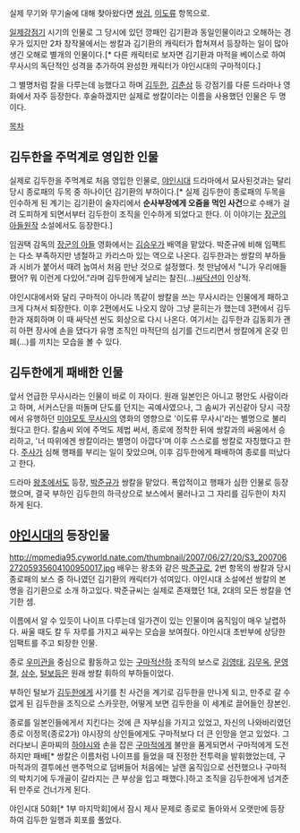 실제 무기와 무기술에 대해 찾아왔다면 [[쌍검]], [[이도류]] 항목으로.

[[일제강점기]] 시기의 인물로 그 당시에 있던 깡패인 김기환과 동일인물이라고 오해하는 경우가 있지만 2차 창작물에서는 쌍칼과 김기환의 캐릭터가 합쳐져서 등장하는 일이 많아 생긴 오해로 별개의 인물이다.[* 다른 캐릭터로 보자면 김기환과 마적을 베이스로 하여 무사시의 독단적인 성격을 추가하여 완성한 캐릭터가 야인시대의 구마적이다.]

그 별명처럼 칼을 다루는데 능했다고 하며 [[김두한]], [[김춘삼]] 등 강점기를 다룬 드라마나 영화에서 자주 등장한다. 후술하겠지만 실제로 쌍칼이라는 이름을 사용했던 인물은 두 명이다.

[[목차]]
== 김두한을 주먹계로 영입한 인물 ==
실제로 김두한을 주먹계로 처음 영입한 인물로, [[야인시대]] 드라마에서 묘사된것과는 달리 당시 종로패의 두목 중 하나이던 김기환의 부하이다.[* 실제 김두한이 종로패의 두목을 인수하게 된 계기는 김기환이 술자리에서 '''순사부장에게 오줌을 먹인 사건'''으로 수배가 걸려 도피하게 되면서부터 김두한이 조직을 인수하게 되었다고 한다. 이 이야기는 [[장군의 아들]]원작 소설에서도 등장한다.]

임권택 감독의 [[장군의 아들]] 영화에서는 [[김승우]]가 배역을 맡았다. 박준규에 비해 임팩트는 다소 부족하지만 냉철하고 카리스마 있는 역으로 나온다. 김두한과는 쌍칼의 부하들과 시비가 붙어서 때려 눕여서 처음 만난 것으로 설정했다. 첫 만남에서 "니가 우리애들 팼어? 뭐 이런게 다있어."라며 김두한에게 날리는 찰진(...)[[싸닥션]]이 인상적.

야인시대에서와 달리 구마적이 아니라 똑같이 쌍칼을 쓰는 무사시라는 인물에게 패하고 크게 다쳐서 퇴장한다. 이후 2편에서도 나오지 않아 그냥 묻히는가 했는데 3편에서 김두한과 재회하며 이 때 싸닥션 씬도 회상으로 다시 나온다. 여기서는 김두한과 김동회가 괜히 아편 장사에 손을 댔다가 유명 조직인 마적단의 심기를 건드리면서 쌍칼에게 온갖 민폐(...)를 끼치는 모습을 볼 수 있다. 

== 김두한에게 패배한 인물 ==
앞서 언급한 무사시라는 인물이 바로 이 자이다. 원래 일본인은 아니고 평안도 사람이라고 하며, 서커스단을 떠돌며 단도를 던지는 곡예사였으나, 그 솜씨가 귀신같아 당시 극장에서 유행하던 [[미야모토 무사시]]의 영화의 영향으로 '이도류 무사시'라는 별명으로 불리웠다고 한다. 칼솜씨 외에 주먹도 제법 써서, 종로에 정착한 뒤에 쌍칼과의 싸움에서 승리하고, '너 따위에겐 쌍칼이라는 별명이 아깝다'며 이후 스스로를 쌍칼로 자칭했다고 한다. [[주사]]가 심해 행패를 부리는 일이 잦았으며, 이후 김두한에게 패배하여 종로를 떠났다고 한다. 

드라마 [[왕초]]에서도 등장, [[박준규]]가 쌍칼을 맡았다. 폭압적이고 행패가 심한 인물로 등장했으며, 결국 부하인 김두한의 하극상으로 보스에서 물러나고 그 자리를 김두한이 차지하게 된다. 

== [[야인시대]]의 등장인물 ==
http://mpmedia95.cyworld.nate.com/thumbnail/2007/06/27/20/S3_20070627205935604100950017.jpg
배우는 왕초와 같은 [[박준규]]로, 2번 항목의 쌍칼과 당시 종로패의 보스 중 하나였던 김기환의 캐릭터가 섞여있다. 야인시대 소설에선 쌍칼의 본명을 김기환으로 소개 하고있다. 박준규씨는 실제로 존재했던 1대, 2대의 모든 쌍칼을 연기한 셈.

이름에서 알 수 있듯이 나이프 다루는데 일가견이 있는 인물이며 움직임이 매우 날렵하다. 싸울 때도 칼 두 자루를 가지고 싸우는 모습을 보여줬다. 야인시대 초반부에 상당한 임팩트를 주고 퇴장한 인물.

종로 [[우미관]]을 중심으로 활동하고 있는 [[구마적]]산하 조직의 보스로 [[김영태]], [[김무옥]], [[문영철]], [[삼수]], [[털보]]등은 원래 쌍칼 휘하의 부하들이었다.

부하인 털보가 [[김두한]]에게 사기를 친 사건을 계기로 김두한을 만나게 되고, 만주로 갈 수 없게 된 김두한을 조직으로 스카웃한, 어떻게 보면 김두한을 이 세계로 끌어들인 장본인.

종로를 일본인들에게서 지킨다는 것에 큰 자부심을 가지고 있었고, 자신의 나와바리였던 종로 이정목(종로2가) 야시장의 상인들에게도 구마적보다 더 큰 인망을 얻고 있었다. 그러다보니 혼마찌의 [[하야시]]와 손을 잡은 [[구마적]]에게 불만을 품게되면서 구마적에게 도전하지만 패배[* 쌍칼은 이름처럼 나이프를 들었을 때 진정한 전투력을 발휘했었는데, 구마적과의 결투에선 맨주먹으로 덤벼들어 처음에는 날랜 움직임으로 선전했으나 구마적의 박치기에 두개골이 갈라지는 큰 부상을 입고 패했다.]하고 조직을 김두한에게 넘겨준 뒤 만주로 건너가게 된다.

야인시대 50화[* 1부 마지막회]에서 잠시 제사 문제로 종로로 돌아와서 오랫만에 등장하여 김두한 일행과 회포를 풀었다.
